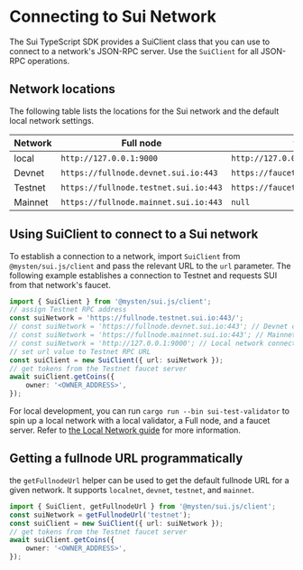 # Connecting to Sui Network

The Sui TypeScript SDK provides a SuiClient class that you can use to connect to a network's
JSON-RPC server. Use the `SuiClient` for all JSON-RPC operations.

## Network locations

The following table lists the locations for the Sui network and the default local network settings.

| Network | Full node                             | faucet                              |
| ------- | ------------------------------------- | ----------------------------------- |
| local   | `http://127.0.0.1:9000`               | `http://127.0.0.1:9123/gas`         |
| Devnet  | `https://fullnode.devnet.sui.io:443`  | `https://faucet.devnet.sui.io/gas`  |
| Testnet | `https://fullnode.testnet.sui.io:443` | `https://faucet.testnet.sui.io/gas` |
| Mainnet | `https://fullnode.mainnet.sui.io:443` | `null`                              |

## Using SuiClient to connect to a Sui network

To establish a connection to a network, import `SuiClient` from `@mysten/sui.js/client` and pass the
relevant URL to the `url` parameter. The following example establishes a connection to Testnet and
requests SUI from that network's faucet.

```typescript
import { SuiClient } from '@mysten/sui.js/client';
// assign Testnet RPC address
const suiNetwork = 'https://fullnode.testnet.sui.io:443/';
// const suiNetwork = 'https://fullnode.devnet.sui.io:443'; // Devnet connect
// const suiNetwork = 'https://fullnode.mainnet.sui.io:443'; // Mainnet connect
// const suiNetwork = 'http://127.0.0.1:9000'; // Local network connect (default address)
// set url value to Testnet RPC URL
const suiClient = new SuiClient({ url: suiNetwork });
// get tokens from the Testnet faucet server
await suiClient.getCoins({
	owner: '<OWNER_ADDRESS>',
});
```

For local development, you can run `cargo run --bin sui-test-validator` to spin up a local network
with a local validator, a Full node, and a faucet server. Refer to
[the Local Network guide](https://docs.sui.io/build/sui-local-network) for more information.

## Getting a fullnode URL programmatically

the `getFullnodeUrl` helper can be used to get the default fullnode URL for a given network. It
supports `localnet`, `devnet`, `testnet`, and `mainnet`.

```typescript
import { SuiClient, getFullnodeUrl } from '@mysten/sui.js/client';
const suiNetwork = getFullnodeUrl('testnet');
const suiClient = new SuiClient({ url: suiNetwork });
// get tokens from the Testnet faucet server
await suiClient.getCoins({
	owner: '<OWNER_ADDRESS>',
});
```
